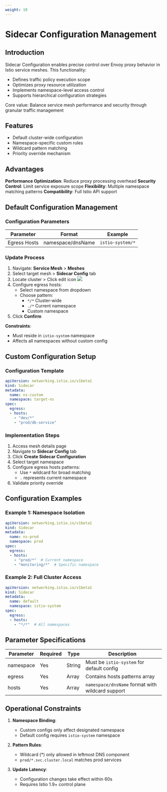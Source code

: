 ```yaml
---
weight: 10
---
```


# Sidecar Configuration Management

## Introduction
Sidecar Configuration enables precise control over Envoy proxy behavior in Istio service meshes. This functionality:

- Defines traffic policy execution scope
- Optimizes proxy resource utilization
- Implements namespace-level access control
- Supports hierarchical configuration strategies

Core value: Balance service mesh performance and security through granular traffic management

## Features
- Default cluster-wide configuration
- Namespace-specific custom rules
- Wildcard pattern matching
- Priority override mechanism

## Advantages
**Performance Optimization**: Reduce proxy processing overhead
**Security Control**: Limit service exposure scope
**Flexibility**: Multiple namespace matching patterns
**Compatibility**: Full Istio API support

## Default Configuration Management

### Configuration Parameters
| Parameter | Format | Example |
|-----------|--------|---------|
| Egress Hosts | namespace/dnsName | `istio-system/*` |

### Update Process
1. Navigate: **Service Mesh** > **Meshes**
2. Select target mesh > **Sidecar Config** tab
3. Locate cluster > Click edit icon ![](../assets/00pencil.png)
4. Configure egress hosts:
   - Select namespace from dropdown
   - Choose pattern:
     - `*/*` Cluster-wide
     - `./*` Current namespace
     - Custom namespace
5. Click **Confirm**

**Constraints**:
- Must reside in `istio-system` namespace
- Affects all namespaces without custom config

## Custom Configuration Setup

### Configuration Template
```yaml
apiVersion: networking.istio.io/v1beta1
kind: Sidecar
metadata:
  name: ns-custom
  namespace: target-ns
spec:
  egress:
  - hosts:
    - "dev/*"
    - "prod/db-service"
```

### Implementation Steps
1. Access mesh details page
2. Navigate to **Sidecar Config** tab
3. Click **Create Sidecar Configuration**
4. Select target namespace
5. Configure egress hosts patterns:
   - Use `*` wildcard for broad matching
   - `.` represents current namespace
6. Validate priority override

## Configuration Examples

### Example 1: Namespace Isolation
```yaml
apiVersion: networking.istio.io/v1beta1
kind: Sidecar
metadata:
  name: ns-prod
  namespace: prod
spec:
  egress:
  - hosts:
    - "prod/*"  # Current namespace
    - "monitoring/*"  # Specific namespace
```

### Example 2: Full Cluster Access
```yaml
apiVersion: networking.istio.io/v1beta1
kind: Sidecar
metadata:
  name: default
  namespace: istio-system
spec:
  egress:
  - hosts:
    - "*/*"  # All namespaces
```

## Parameter Specifications
| Parameter | Required | Type | Description |
|-----------|----------|------|-------------|
| namespace | Yes | String | Must be `istio-system` for default config |
| egress | Yes | Array | Contains hosts patterns array |
| hosts | Yes | Array | `namespace/dnsName` format with wildcard support |

## Operational Constraints
1. **Namespace Binding**:
   - Custom configs only affect designated namespace
   - Default config requires `istio-system` namespace

2. **Pattern Rules**:
   - Wildcard (*) only allowed in leftmost DNS component
   - `prod/*.svc.cluster.local` matches prod services

3. **Update Latency**:
   - Configuration changes take effect within 60s
   - Requires Istio 1.9+ control plane

